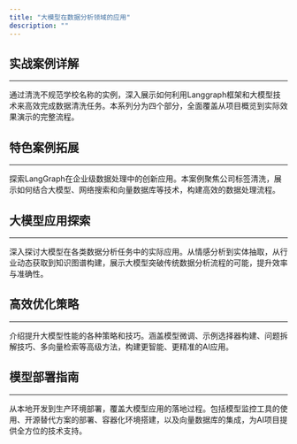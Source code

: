 ```yaml
---
title: "大模型在数据分析领域的应用"
description: ""
---
```



## 实战案例详解

---

通过清洗不规范学校名称的实例，深入展示如何利用Langgraph框架和大模型技术来高效完成数据清洗任务。本系列分为四个部分，全面覆盖从项目概览到实际效果演示的完整流程。

<CardGrid>
    <LinkCard
        title="大模型数据清洗项目：框架设计与工具节点实现"
        description="深入探讨Langgraph框架在数据清洗项目中的应用，包括项目整体架构、图状态定义和核心工具节点的实现过程。"
        href="/llm/project/school-name-standardization-part-1"
    />
    <LinkCard
        title="构建大模型任务：Pydantic数据模型与高效提示词设计"
        description="详解如何利用Pydantic构建数据模型，并设计有效的提示词，以优化大模型在数据清洗任务中的表现。"
        href="/llm/project/school-name-standardization-part-2"
    />
    <LinkCard
        title="大模型数据清洗：任务节点函数与决策路由实现"
        description="介绍项目中各类函数的封装技巧，重点阐述大模型任务节点、决策路由和结果汇总的实现逻辑。"
        href="/llm/project/school-name-standardization-part-3"
    />
    <LinkCard
        title="Langgraph最终实现：构建完整数据清洗流程图及案例展示"
        description="step by step指导如何构建最终的数据清洗流程图，并通过多个实际案例，展示大模型在数据清洗中的强大效果。"
        href="/llm/project/school-name-standardization-part-4"
    />
</CardGrid>

## 特色案例拓展

---

探索LangGraph在企业级数据处理中的创新应用。本案例聚焦公司标签清洗，展示如何结合大模型、网络搜索和向量数据库等技术，构建高效的数据处理流程。

<CardGrid>
    <LinkCard
        title="LangGraph高级应用：智能化公司标签清洗流程"
        description="深入剖析利用LangGraph框架进行公司标签清洗的全流程，包括大模型验证、智能网络搜索、结果分析及向量数据库检索等创新技术的整合应用。"
        href="/llm/project/data-cleaning-case"
    />
    <LinkCard
        title="利用大模型进行文本聚类与分类：非结构化文本数据的分析解决方案"
        description="以员工反馈数据为例，介绍如何使用大型语言模型，通过文本聚类和分类步骤，将非结构化反馈数据转化为结构化的、可分析的形式，为数据标注和后续分析提供可能。"
        href="/llm/project/feedback-clustering-classification-workflow"
    />
    <LinkCard
        title="大模型任务效率提升：批量调用技巧与实践"
        description="介绍如何通过批量调用的方式显著提高效率，以文本翻译任务为例，通过单轮循环和批量调用的效果对比，清晰呈现了批量调用的显著优势。"
        href="/llm/project/feedback-clustering-classification-workflow"
    />
</CardGrid>

## 大模型应用探索

---

深入探讨大模型在各类数据分析任务中的实际应用。从情感分析到实体抽取，从行业动态获取到知识图谱构建，展示大模型突破传统数据分析流程的可能，提升效率与准确性。

<CardGrid>
    <LinkCard
        title="突破传统NLP的情感分类精度瓶颈"
        description="通过对比实验，深入分析大模型在文本情感分类任务中相较传统NLP方法的显著优势和潜在应用场景。"
        href="/llm/application/sentiment_classification/"
    />
    <LinkCard
        title="大模型规模效应：14B vs 34B vs 72B在复杂文本分类中的表现"
        description="全面对比三种不同规模大模型在处理多维度、高难度文本分类任务中的性能差异，探讨模型规模与分类效果的关联。"
        href="/llm/application/llm_compare/"
    />
    <LinkCard
        title="利用大模型进行实体及属性抽取"
        description="探索大语言模型在实体及属性抽取任务中的能力和效果。"
        href="/llm/application/performance-eval-analysis/"
    />
    <LinkCard
        title="利用爬虫技术&大模型获取行业动态（一）"
        description="第一部分介绍如何使用 Selenium 自动化工具来爬取晚点LatePost网站上的最新新闻文章链接。"
        href="/llm/application/spider-and-llm-part-one/"
    />
    <LinkCard
        title="利用爬虫技术&大模型获取行业动态（二）"
        description="第二部分介绍加载网页内容的方式，并借助大模型提取关键信息。"
        href="/llm/application/spider-and-llm-part-two/"
    />
    <LinkCard
        title="简单实现RAG文档检索和生成"
        description="介绍如何使用构建一个简单的 RAG Demo，实现基于文档知识的检索和问答。"
        href="/llm/application/rag_basic/"
    />
    <LinkCard
        title="基于SQL数据库的简单问答功能实现"
        description="实现一个简单的问答环节，基于SQL数据库执行查询，并通过大模型处理查询结果生成回答。"
        href="/llm/application/sqlbot_basic/"
    />
    <LinkCard
        title="简单构建基于岗位和技能的知识图谱"
        description="利用ESCO数据集和Neo4j简单构建一个岗位与技能匹配的知识图谱。"
        href="/llm/application/knowledge-graph/"
    />
</CardGrid>

## 高效优化策略

---

介绍提升大模型性能的各种策略和技巧。涵盖模型微调、示例选择器构建、问题拆解技巧、多向量检索等高级方法，构建更智能、更精准的AI应用。

<CardGrid>
    <LinkCard
        title="大模型高效微调（一）训练集准备"
        description="介绍通过文档生成问答对，为大模型的微调准备的训练数据的思路和过程。"
        href="/llm/optimizing/fine-tuning-data-preparation"
    />
    <LinkCard
        title="大模型高效微调（二）调参训练"
        description="记录了在微调Qwen-14B大模型时的关键参数调整实验及其效果评估。"
        href="/llm/optimizing/fine-tuning-result"
    />
    <LinkCard
        title="应用示例选择器从简历中提取技能标签"
        description="介绍如何借鉴RAG技术，构建示例选择器来增强大模型的标签提取效果，辅助构建知识图谱。"
        href="/llm/optimizing/example-selector"
    />
    <LinkCard
        title="利用问题拆解技巧提升财报问答效果"
        description="介绍通过将复杂问题分解为多个简单的子问题，使大模型具备回答复杂问题的能力。"
        href="/llm/optimizing/rag-with-decomposition"
    />
    <LinkCard
        title="利用多向量检索(假设提问)技巧提升财报问答效果"
        description="介绍多向量检索在处理复杂RAG中的应用，通过假设提问增加检索信息的维度和多样性。"
        href="/llm/optimizing/multivector-retriever-hypothetical-queries"
    />
    <LinkCard
        title="利用多向量检索(段落摘要)技巧提升财报问答效果"
        description="介绍另一种多向量检索的维度——段落摘要。"
        href="/llm/optimizing/multivector-retriever-summarize"
    />
    <LinkCard
        title="利用 ReAct模式 构建 SQL Agent"
        description="介绍如何应用ReAct模式和Langchain工具库实现一个SQL Agent。"
        href="/llm/optimizing/react-sql-agent"
    />
    <LinkCard
        title="提升大语言模型生成SQL的准确性"
        description="探讨自然语言转SQL在实际应用中遇到的准确性问题，并提出解决策略。"
        href="/llm/optimizing/nl2sql-optimizing"
    />
    <LinkCard
        title="Unstructured一站式多格式数据加载"
        description="记录通过Unstructured统一导入不同格式文档的实验，包括PPT、图片和邮件。"
        href="/llm/optimizing/unstructured-loder"
    />
    <LinkCard
        title="利用Unstructured按元素切分文档"
        description="通过Unstructured工具库按元素切分文档数据，从而改善RAG模型的数据质量和效果。"
        href="/llm/optimizing/unstructured-split"
    />
</CardGrid>

## 模型部署指南

---

从本地开发到生产环境部署，覆盖大模型应用的落地过程。包括模型监控工具的使用、开源替代方案的部署、容器化环境搭建，以及向量数据库的集成，为AI项目提供全方位的技术支持。

<CardGrid>
    <LinkCard
        title="Langfuse: 本地部署大模型监控利器"
        description="指导如何在本地环境中部署Langfuse，实现对大语言模型应用的全方位监控，包括性能追踪、错误诊断和优化建议。"
        href="/llm/tools/langfuse"
    />
    <LinkCard
        title="Lobechat：打造个人专属AI聊天平台"
        description="指导如何在Vercel上部署Lobechat，并配置后端数据库实现跨设备的对话同步，打造媲美ChatGPT的个人AI助手。"
        href="/llm/lobe-chat-deployment"
    />
    <LinkCard
        title="使用Ollama部署Qwen-110B大模型"
        description="介绍如何在 Linux 系统中使用 Ollama 部署模型，包括安装、配置和运行过程。"
        href="/llm/ollama-deploy"
    />
    <LinkCard
        title="搭建大模型部署容器环境"
        description="介绍如何搭建一个支持大模型部署的容器环境，包括安装 NVIDIA Container Toolkit、构建 Docker 镜像、配置和使用容器。"
        href="/llm/llm-docker-env"
    />
    <LinkCard
        title="Milvus向量数据库"
        description="介绍如何使用Docker部署Milvus向量数据库，并通过实际案例演示其存储和查询功能。"
        href="/llm/milvus"
    />
    <LinkCard
        title="开源大模型兼容Openai接口"
        description="介绍如何通过 api-for-open-llm 项目部署并调用开源大模型，实现与 OpenAI API 兼容的后端接口。"
        href="/llm/openai-api-for-open-llm"
    />
</CardGrid>